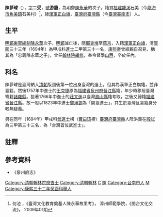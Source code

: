 '''陳夢球'''（{{bd|1664年||1700年||catIdx=C}}），[[表字|字]]'''二受'''，[[號|號]]'''游龍'''，為明鄭[[陳永華_(明鄭)|陳永華]]的次子。籍貫[[福建等處承宣布政使司|福建]][[龍溪縣|龍溪]]石美（今[[龍海市|龍海市]][[角美鎮|角美鎮]]石美村）<ref>何池 ，《臺灣文化教育奠基人陳永華故里考》， 漳州師範學院，《閩台文化交流》， 2009年01期</ref>，隸[[漢軍八旗|漢軍]][[正白旗|正白旗]]，[[臺灣府|臺灣府]][[臺灣縣|臺灣縣]]（今[[臺灣|臺灣]][[臺南市|臺南市]]）人。

==生平==
[[明鄭王朝|明鄭]][[東寧總制|東寧總制]][[陳永華_(明鄭)|陳永華]]次子，[[明鄭|明鄭]]滅亡後，隨[[鄭克塽|鄭克塽]]至[[燕京|燕京]]，入籍[[漢軍八旗|漢軍]][[正白旗|正白旗]]，清[[康熙|康熙]]三十三年（1694年）為甲戌科[[進士|進士]]二甲第三十一名，[[康熙帝|康熙帝]]曾經親自召見，稱其為「忠義陳永華之子」，曾任[[翰林院|翰林院]][[編修|編修]]，奉令督學[[山西|山西]]，卒於任內。

==科名==
陳夢球是臺灣納入[[清朝|清朝]]版圖後第一位出身臺灣的進士，但其為漢軍正白旗籍，並非臺籍。然後1757年中進士的[[王克捷|王克捷]]原為[[福建省|福建省]][[泉州府|泉州府]][[晉江縣|晉江縣]]籍，年少時移居臺灣寄籍[[諸羅縣|諸羅縣]]。接著1766年中進士的[[莊文進|莊文進]]以臺灣[[鳳山縣_(清治時期)|鳳山縣]]籍考取，之後又歸籍[[福建省|福建省]][[晉江縣|晉江縣]]。故一般以1823年中進士[[鄭用錫|鄭用錫]]為「開臺進士」，其生於臺灣且臺籍身分較無疑義。

另在同年（1694年）甲戌科[[武進士|武進士]]榜（[[曹曰瑋|曹曰瑋]]榜）[[臺灣府|臺灣府]][[臺灣縣|臺灣縣]]人阮洪義在[[殿試|殿試]]為三甲第三十三名，為「台灣首位武進士」。

==註釋==
{{reflist}}

==參考資料==
*《泉州府志》

{{康熙三十三年甲戌科殿試金榜}}
{{DEFAULTSORT:Chen陳}}

[[Category:清朝翰林院庶吉士|Category:清朝翰林院庶吉士]]
[[Category:清朝翰林|Category:清朝翰林]]
[[Category:鄭氏王朝人物|C]]
[[Category:閩南裔臺灣人|陳]]
[[Category:台南市人|Category:台南市人]]
[[Category:陳姓|M]]
[[Category:康熙三十二年癸酉科舉人|Category:康熙三十二年癸酉科舉人]]